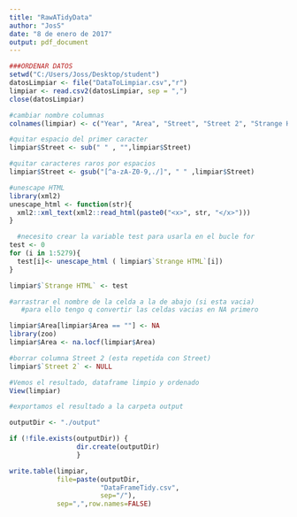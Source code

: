 ```yaml
---
title: "RawATidyData"
author: "JosS"
date: "8 de enero de 2017"
output: pdf_document
---
```



```r
###ORDENAR DATOS
setwd("C:/Users/Joss/Desktop/student")
datosLimpiar <- file("DataToLimpiar.csv","r")
limpiar <- read.csv2(datosLimpiar, sep = ",")
close(datosLimpiar)
```

```r
#cambiar nombre columnas
colnames(limpiar) <- c("Year", "Area", "Street", "Street 2", "Strange HTML")
```

```r
#quitar espacio del primer caracter
limpiar$Street <- sub(" " , "",limpiar$Street)
```

```r
#quitar caracteres raros por espacios
limpiar$Street <- gsub("[^a-zA-Z0-9,./]", " " ,limpiar$Street)
```

```r
#unescape HTML
library(xml2)
unescape_html <- function(str){
  xml2::xml_text(xml2::read_html(paste0("<x>", str, "</x>")))
}

  #necesito crear la variable test para usarla en el bucle for
test <- 0
for (i in 1:5279){
  test[i]<- unescape_html ( limpiar$`Strange HTML`[i])
}

limpiar$`Strange HTML` <- test
```

```r

#arrastrar el nombre de la celda a la de abajo (si esta vacia)
   #para ello tengo q convertir las celdas vacias en NA primero

limpiar$Area[limpiar$Area == ""] <- NA
library(zoo)
limpiar$Area <- na.locf(limpiar$Area)
```

```r
#borrar columna Street 2 (esta repetida con Street)
limpiar$`Street 2` <- NULL
```

```r
#Vemos el resultado, dataframe limpio y ordenado
View(limpiar)

#exportamos el resultado a la carpeta output

outputDir <- "./output"

if (!file.exists(outputDir)) {
                 dir.create(outputDir)
                 }

write.table(limpiar,
            file=paste(outputDir,
                       "DataFrameTidy.csv",
                       sep="/"),
            sep=",",row.names=FALSE)
```



